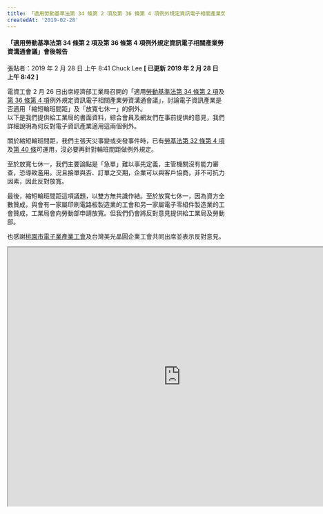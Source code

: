 ```yaml
---
title: 「適用勞動基準法第 34 條第 2 項及第 36 條第 4 項例外規定資訊電子相關產業勞資溝通會議」會後報告
createdAt: '2019-02-28'
---
```


#### 「適用勞動基準法第 34 條第 2 項及第 36 條第 4 項例外規定資訊電子相關產業勞資溝通會議」會後報告

張貼者：2019 年 2 月 28 日 上午 8:41 Chuck Lee **[ 已更新 2019 年 2 月 28 日 上午 8:42 ]**

電資工會 2 月 26 日出席經濟部工業局召開的「適用[勞動基準法第 34 條第 2 項](https://law.moj.gov.tw/LawClass/LawSingle.aspx?pcode=N0030001&flno=34)及[第 36 條第 4 項](https://law.moj.gov.tw/LawClass/LawSingle.aspx?pcode=N0030001&flno=36)例外規定資訊電子相關產業勞資溝通會議」，討論電子資訊產業是否適用「縮短輪班間距」及「放寬七休一」的例外。  
以下是我們提供給工業局的書面資料，綜合會員及網友們在事前提供的意見，我們詳細說明為何反對電子資訊產業適用這兩個例外。

關於縮短輪班間距，我們主張天災事變或突發事件時，已有[勞基法第 32 條第 4 項](https://law.moj.gov.tw/LawClass/LawSingle.aspx?pcode=N0030001&flno=32)及[第 40 條](https://law.moj.gov.tw/LawClass/LawSingle.aspx?pcode=N0030001&flno=40)可運用，沒必要再針對輪班間距做例外規定。

至於放寬七休一，我們主要論點是「急單」難以事先定義，主管機關沒有能力審查，恐導致濫用。況且接單與否、訂單之交期，企業可以與客戶協商，非不可抗力因素，因此反對放寬。

最後，縮短輪班間距這項議題，以雙方無共識作結。至於放寬七休一，因為資方全數贊成，與會有一家屬印刷電路板製造業的工會和另一家屬電子零組件製造業的工會贊成，工業局會向勞動部申請放寬。但我們仍會將反對意見提供給工業局及勞動部。

也感謝[桃園市電子業產業工會](https://www.facebook.com/%E6%A1%83%E5%9C%92%E5%B8%82%E9%9B%BB%E5%AD%90%E6%A5%AD%E7%94%A2%E6%A5%AD%E5%B7%A5%E6%9C%83-608688712666248/?ref=page_internal)及台灣美光晶圓企業工會共同出席並表示反對意見。

<iframe
  src="https://docs.google.com/document/preview?hgd=1&id=1tEA1fqvg35dj9TxQ2zVM0VmDPRr8CNdG9idYO8TAYxU#"
  width="800"
  height="600"
  style={{ border: 0 }}
  allowfullscreen=""
  loading="lazy"
></iframe>
